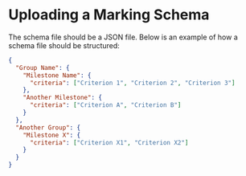 # Uploading a Marking Schema

The schema file should be a JSON file. Below is an example of how a schema file should be structured:

```json
{
  "Group Name": {
    "Milestone Name": {
      "criteria": ["Criterion 1", "Criterion 2", "Criterion 3"]
    },
    "Another Milestone": {
      "criteria": ["Criterion A", "Criterion B"]
    }
  },
  "Another Group": {
    "Milestone X": {
      "criteria": ["Criterion X1", "Criterion X2"]
    }
  }
}
```
